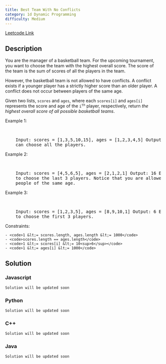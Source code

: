 ```yaml
---
title: Best Team With No Conflicts
category: 1d Dynamic Programming
difficulty: Medium
---
```


<Callout>

[Leetcode Link](https://leetcode.com/problems/best-team-with-no-conflicts)

</Callout>

## Description

You are the manager of a basketball team. For the upcoming tournament, you want to choose the team with the highest overall score. The score of the team is the sum of scores of all the players in the team.

However, the basketball team is not allowed to have conflicts. A conflict exists if a younger player has a strictly higher score than an older player. A conflict does not occur between players of the same age.

Given two lists, <code>scores</code> and <code>ages</code>, where each <code>scores[i]</code> and <code>ages[i]</code> represents the score and age of the <code>i<sup>th</sup></code> player, respectively, return _the highest overall score of all possible basketball teams_.

Example 1:

<br />
<pre className="overflow-x-auto">
	Input: scores = [1,3,5,10,15], ages = [1,2,3,4,5] Output: 34 Explanation: You
	can choose all the players.
</pre>

Example 2:

<br />
<pre className="overflow-x-auto">
	Input: scores = [4,5,6,5], ages = [2,1,2,1] Output: 16 Explanation: It is best
	to choose the last 3 players. Notice that you are allowed to choose multiple
	people of the same age.
</pre>

Example 3:

<br />
<pre className="overflow-x-auto">
	Input: scores = [1,2,3,5], ages = [8,9,10,1] Output: 6 Explanation: It is best
	to choose the first 3 players.
</pre>

Constraints:

    - <code>1 &lt;= scores.length, ages.length &lt;= 1000</code>
    - <code>scores.length == ages.length</code>
    - <code>1 &lt;= scores[i] &lt;= 10<sup>6</sup></code>
    - <code>1 &lt;= ages[i] &lt;= 1000</code>

## Solution

### Javascript

```javascript
Solution will be updated soon
```

### Python

```python
Solution will be updated soon
```

### C++

```cpp
Solution will be updated soon
```

### Java

```java
Solution will be updated soon
```
